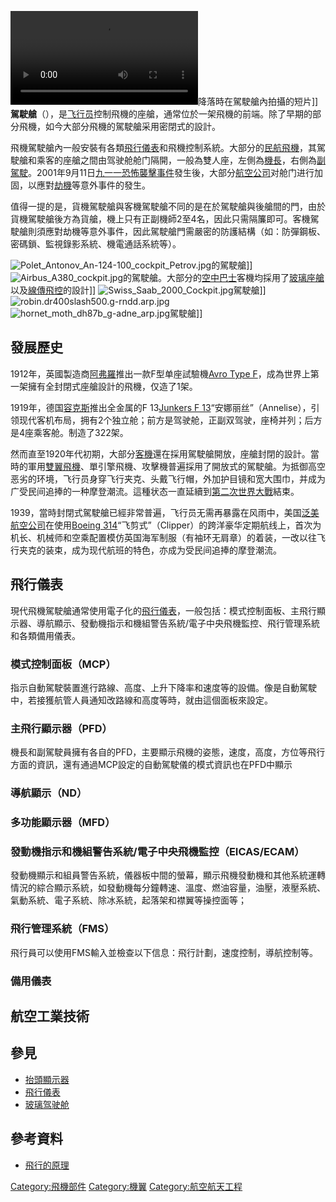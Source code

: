 {{distinguish|飞行甲板}}
[[File:Baïonnette_CDG.ogv|thumb]]降落時在駕駛艙內拍攝的短片]]
'''駕駛艙'''（{{lang-en|'''Cockpit'''}}），是[[飞行员|飞行员]]控制飛機的座艙，通常位於一架飛機的前端。除了早期的部分飛機，如今大部分飛機的駕駛艙采用密閉式的設計。

飛機駕駛艙內一般安裝有各類[[飛行儀表|飛行儀表]]和飛機控制系統。大部分的[[民航飛機|民航飛機]]，其駕駛艙和乘客的座艙之間由驾驶舱舱门隔開，一般為雙人座，左側為[[機長|機長]]，右側為[[副駕駛|副駕駛]]。2001年9月11日[[九一一恐怖襲擊事件|九一一恐怖襲擊事件]]發生後，大部分[[航空公司|航空公司]]对舱门进行加固，以應對[[劫機|劫機]]等意外事件的發生。

值得一提的是，貨機駕駛艙與客機駕駛艙不同的是在於駕駛艙與後艙間的門，由於貨機駕駛艙後方為貨艙，機上只有正副機師2至4名，因此只需隔簾即可。客機駕駛艙則須應對劫機等意外事件，因此駕駛艙門需嚴密的防護結構（如：防彈鋼板、密碼鎖、監視錄影系統、機電通話系統等）。

[[File:Polet_Antonov_An-124-100_cockpit_Petrov.jpg|thumb]]的駕駛艙]]
[[File:Airbus_A380_cockpit.jpg|thumb]]的駕駛艙。大部分的[[空中巴士|空中巴士]]客機均採用了[[玻璃座艙|玻璃座艙]]以及[[線傳飛控|線傳飛控]]的設計]]
[[File:Swiss_Saab_2000_Cockpit.jpg|thumb]]駕駛艙]]
[[File:robin.dr400slash500.g-rndd.arp.jpg|thumb]]
[[File:hornet_moth_dh87b_g-adne_arp.jpg|thumb]]駕駛艙]]

==發展歷史==
1912年，英國製造商[[阿弗羅|阿弗羅]]推出一款F型单座試驗機[[Avro_Type_F|Avro Type F]]，成為世界上第一架擁有全封閉式座艙設計的飛機，仅造了1架。

1919年，德国[[容克斯|容克斯]]推出全金属的F 13[[Junkers_F_13|Junkers F 13]]“安娜丽丝”（Annelise），引领现代客机布局，拥有2个独立舱；前方是驾驶舱，正副双驾驶，座椅并列；后方是4座乘客舱。制造了322架。

然而直至1920年代初期，大部分[[客機|客機]]還在採用駕駛艙開放，座艙封閉的設計。當時的軍用[[雙翼飛機|雙翼飛機]]、單引擎飛機、攻擊機普遍採用了開放式的駕駛艙。为抵御高空恶劣的环境，飞行员身穿飞行夹克、头戴飞行帽，外加护目镜和宽大围巾，并成为广受民间追捧的一种摩登潮流。這種状态一直延續到[[第二次世界大戰|第二次世界大戰]]結束。

1939，當時封閉式駕駛艙已經非常普遍，飞行员无需再暴露在风雨中，美国[[泛美航空公司|泛美航空公司]]在使用[[Boeing_314|Boeing 314]]“飞剪式”（Clipper）的跨洋豪华定期航线上，首次为机长、机械师和空乘配置模仿英国海军制服（有袖环无肩章）的着装，一改以往飞行夹克的装束，成为现代航班的特色，亦成为受民间追捧的摩登潮流。

==飛行儀表==
現代飛機駕駛艙通常使用電子化的[[飛行儀表|飛行儀表]]，一般包括：模式控制面板、主飛行顯示器、導航顯示、發動機指示和機組警告系統/電子中央飛機監控、飛行管理系統和各類備用儀表。
===模式控制面板（MCP）===
指示自動駕駛裝置進行路線、高度、上升下降率和速度等的設備。像是自動駕駛中，若接獲航管人員通知改路線和高度等時，就由這個面板來設定。

===主飛行顯示器（PFD）===
機長和副駕駛員擁有各自的PFD，主要顯示飛機的姿態，速度，高度，方位等飛行方面的資訊，還有通過MCP設定的自動駕駛儀的模式資訊也在PFD中顯示

===導航顯示（ND）===
===多功能顯示器（MFD）===
===發動機指示和機組警告系統/電子中央飛機監控（EICAS/ECAM）===
{{main|发动机显示和机组警告系统}}
發動機顯示和組員警告系統，儀器板中間的螢幕，顯示飛機發動機和其他系統運轉情況的綜合顯示系統，如發動機每分鐘轉速、溫度、燃油容量，油壓，液壓系統、氣動系統、電子系統、除冰系統，起落架和襟翼等操控面等；

===飛行管理系統（FMS）===
飛行員可以使用FMS輸入並檢查以下信息：飛行計劃，速度控制，導航控制等。

===備用儀表===

==航空工業技術==
==參見==
*[[抬頭顯示器|抬頭顯示器]]
*[[飛行儀表|飛行儀表]]
*[[玻璃驾驶舱|玻璃驾驶舱]]

==參考資料==
{{reflist}}
* [https://web.archive.org/web/20060203185037/http://jiatelin.jschina.com.cn/how.htm 飛行的原理]
{{飛機結構}}
{{Flight instruments}}
[[Category:飛機部件|Category:飛機部件]]
[[Category:機翼|Category:機翼]]
[[Category:航空航天工程|Category:航空航天工程]]
